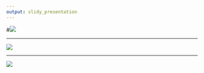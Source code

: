 ```yaml
---
output: slidy_presentation
---
```


#![](/Users/Vanessa/Desktop/stats133Project/Title.png) 

--- 

![](/Users/Vanessa/Desktop/stats133Project/maps.png)

--- 

![](/Users/Vanessa/Desktop/stats133Project/plots.png)